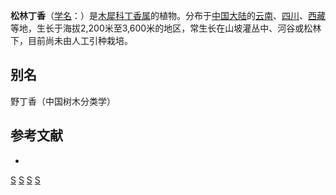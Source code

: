 {{Speciesbox 
| genus = Syringa
| species = pinetorum
| authority = W. W. Smith
}}
'''松林丁香'''（[[学名|学名]]：{{lang|la|''Syringa pinetorum''}}）是[[木犀科|木犀科]][[丁香属|丁香属]]的植物。分布于[[中国大陆|中国大陆]]的[[云南|云南]]、[[四川|四川]]、[[西藏|西藏]]等地，生长于海拔2,200米至3,600米的地区，常生长在山坡灌丛中、河谷或松林下，目前尚未由人工引种栽培。

== 别名 ==
野丁香（中国树木分类学）

== 参考文献 ==
<div class="references-small">
* {{cite web| url =http://www.bioinfo.cn/db05/KmzwSpecies.php?action=view&id=30377| title =松林丁香| work =《中国高等植物数据库全库》| publisher =中国科学院微生物研究所| author =昆明植物研究所| accessdate =2009-02-26| deadurl =yes| archiveurl =https://web.archive.org/web/20160305025336/http://www.bioinfo.cn/db05/KmzwSpecies.php?action=view&id=30377| archivedate =2016-03-05}}
</div>
{{Taxonbar|from=Q2376464}}

[[Category:丁香属|S]]
[[Category:云南植物|S]]
[[Category:四川植物|S]]
[[Category:西藏植物|S]]